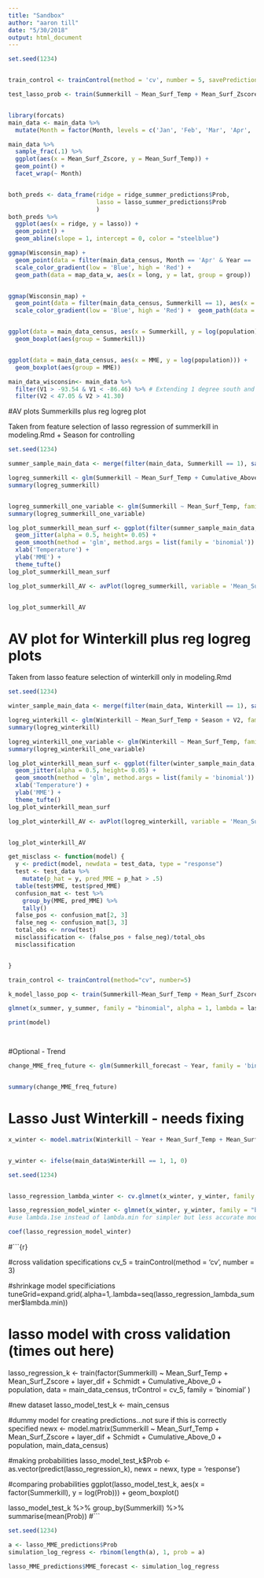 ```yaml
---
title: "Sandbox"
author: "aaron till"
date: "5/30/2018"
output: html_document
---
```





```r

set.seed(1234)


train_control <- trainControl(method = 'cv', number = 5, savePredictions = TRUE)

test_lasso_prob <- train(Summerkill ~ Mean_Surf_Temp + Mean_Surf_Zscore + layer_dif + Schmidt + Cumulative_Above_0 + population, data = main_data_census, ttrControl = train_control)



```


```r
library(forcats)
main_data <- main_data %>%
  mutate(Month = factor(Month, levels = c('Jan', 'Feb', 'Mar', 'Apr', 'May', 'Jun', 'Jul', 'Aug', 'Sep', 'Oct', 'Nov', 'Dec')))

main_data %>%
  sample_frac(.1) %>%
  ggplot(aes(x = Mean_Surf_Zscore, y = Mean_Surf_Temp)) +
  geom_point() +
  facet_wrap(~ Month)


both_preds <- data_frame(ridge = ridge_summer_predictions$Prob,
                         lasso = lasso_summer_predictions$Prob
                         )
both_preds %>%
  ggplot(aes(x = ridge, y = lasso)) +
  geom_point() +
  geom_abline(slope = 1, intercept = 0, color = "steelblue")


```

```r

ggmap(Wisconsin_map) +
  geom_point(data = filter(main_data_census, Month == 'Apr' & Year == '2010'), aes(x = V1, y = V2, color = population, alpha = population)) +
  scale_color_gradient(low = 'Blue', high = 'Red') +
  geom_path(data = map_data_w, aes(x = long, y = lat, group = group))


ggmap(Wisconsin_map) +
  geom_point(data = filter(main_data_census, Summerkill == 1), aes(x = V1, y = V2, color = population, alpha = population)) +
  scale_color_gradient(low = 'Blue', high = 'Red') +  geom_path(data = map_data_w, aes(x = long, y = lat, group = group))



```


```r

ggplot(data = main_data_census, aes(x = Summerkill, y = log(population))) +
  geom_boxplot(aes(group = Summerkill))


ggplot(data = main_data_census, aes(x = MME, y = log(population))) +
  geom_boxplot(aes(group = MME))


```





```r

main_data_wisconsin<- main_data %>% 
  filter(V1 > -93.54 & V1 < -86.46) %>% # Extending 1 degree south and west from wikipedia borders to incorporate all MMES
  filter(V2 < 47.05 & V2 > 41.30)

```

#AV plots Summerkills plus reg logreg plot

Taken from feature selection of lasso regression of summerkill in modeling.Rmd + Season for controlling


```r

set.seed(1234)

summer_sample_main_data <- merge(filter(main_data, Summerkill == 1), sample_n(filter(main_data, Summerkill == 0), size = 300), all = TRUE)

logreg_summerkill <- glm(Summerkill ~ Mean_Surf_Temp + Cumulative_Above_0 + V2 + Season, family = 'binomial', data= summer_sample_main_data)
summary(logreg_summerkill)


logreg_summerkill_one_variable <- glm(Summerkill ~ Mean_Surf_Temp, family = 'binomial', data= filter(main_data, Season == 'Summer'))
summary(logreg_summerkill_one_variable)

```

```r

log_plot_summerkill_mean_surf <- ggplot(filter(summer_sample_main_data, Season == 'Summer'), aes(x= Mean_Surf_Temp, y = Summerkill)) +
  geom_jitter(alpha = 0.5, height= 0.05) +
  geom_smooth(method = 'glm', method.args = list(family = 'binomial')) +
  xlab('Temperature') +
  ylab('MME') +
  theme_tufte()
log_plot_summerkill_mean_surf

log_plot_summerkill_AV <- avPlot(logreg_summerkill, variable = 'Mean_Surf_Temp',xlab = 'Mean Surface Temperature | Others', ylab = 'Summerkill | Others')


log_plot_summerkill_AV      

```




# AV plot for Winterkill plus reg logreg plots

Taken from lasso feature selection of winterkill only in modeling.Rmd

```r

set.seed(1234)

winter_sample_main_data <- merge(filter(main_data, Winterkill == 1), sample_n(filter(main_data, Winterkill == 0), size = 300), all = TRUE)

logreg_winterkill <- glm(Winterkill ~ Mean_Surf_Temp + Season + V2, family = 'binomial', data= winter_sample_main_data)
summary(logreg_winterkill)

logreg_winterkill_one_variable <- glm(Winterkill ~ Mean_Surf_Temp, family = 'binomial', data= filter(main_data, Season == 'Winter'))
summary(logreg_winterkill_one_variable)


```

```r

log_plot_winterkill_mean_surf <- ggplot(filter(winter_sample_main_data, Season == 'Winter'), aes(x= Mean_Surf_Temp, y = Winterkill)) +
  geom_jitter(alpha = 0.5, height= 0.05) +
  geom_smooth(method = 'glm', method.args = list(family = 'binomial')) +
  xlab('Temperature') +
  ylab('MME') +
  theme_tufte()
log_plot_winterkill_mean_surf

log_plot_winterkill_AV <- avPlot(logreg_winterkill, variable = 'Mean_Surf_Temp',xlab = 'Mean Surface Temperature | Others', ylab = 'Summerkill | Others')


log_plot_winterkill_AV      

```


```r

get_misclass <- function(model) {
  y <- predict(model, newdata = test_data, type = "response")
  test <- test_data %>%
    mutate(p_hat = y, pred_MME = p_hat > .5)
  table(test$MME, test$pred_MME)
  confusion_mat <- test %>%
    group_by(MME, pred_MME) %>%
    tally()
  false_pos <- confusion_mat[2, 3]
  false_neg <- confusion_mat[3, 3]
  total_obs <- nrow(test)
  misclassification <- (false_pos + false_neg)/total_obs
  misclassification


}
```


```r

train_control <- trainControl(method="cv", number=5)

k_model_lasso_pop <- train(Summerkill~Mean_Surf_Temp + Mean_Surf_Zscore + layer_dif + Schmidt + Cumulative_Above_0 + population + V1 + V2, main_data_census, data=main_data_census, trControl=train_control, method="glmnet", )

glmnet(x_summer, y_summer, family = "binomial", alpha = 1, lambda = lasso_regression_lambda_summer$lambda.min)

print(model)




```

#Optional - Trend


```r

change_MME_freq_future <- glm(Summerkill_forecast ~ Year, family = 'binomial', data=  )


summary(change_MME_freq_future) 

```


# Lasso Just Winterkill - needs fixing

```r

x_winter <- model.matrix(Winterkill ~ Year + Mean_Surf_Temp + Mean_Surf_Zscore + layer_dif + Season + Schmidt + Variance_After_Ice_30 + Cumulative_Above_0 + Ice_Duration + V2, main_data) 


y_winter <- ifelse(main_data$Winterkill == 1, 1, 0)

```



```r
set.seed(1234)


lasso_regression_lambda_winter <- cv.glmnet(x_winter, y_winter, family = "binomial", alpha = 1) # alpha = 0 ridge, 1 for lasso, between 0 and 1 for elastic 

lasso_regression_model_winter <- glmnet(x_winter, y_winter, family = "binomial", alpha = 1, lambda = lasso_regression_lambda_winter$lambda.1se) # alpha = 0 ridge, 1 for lasso, between 0 and 1 for elastic 
#use lambda.1se instead of lambda.min for simpler but less accurate model

coef(lasso_regression_model_winter)

```



#```{r}

#cross validation specifications
cv_5 = trainControl(method = 'cv', number = 3)

#shrinkage model specificiations
tuneGrid=expand.grid(.alpha=1,.lambda=seq(lasso_regression_lambda_summer$lambda.min))

# lasso model with cross validation (times out here)
lasso_regression_k <- train(factor(Summerkill) ~ Mean_Surf_Temp + Mean_Surf_Zscore + layer_dif + Schmidt + Cumulative_Above_0 + population, data = main_data_census, trControl = cv_5, family = 'binomial' )

#new dataset
lasso_model_test_k <- main_census

#dummy model for creating predictions...not sure if this is correctly specified
newx <- model.matrix(Summerkill ~ Mean_Surf_Temp + Mean_Surf_Zscore + layer_dif + Schmidt + Cumulative_Above_0 + population, main_data_census)

#making probabilities
lasso_model_test_k$Prob <- as.vector(predict(lasso_regression_k), newx = newx, type = 'response')
  
#comparing probabilities
ggplot(lasso_model_test_k, aes(x = factor(Summerkill), y = log(Prob))) +
  geom_boxplot()

lasso_model_test_k %>% group_by(Summerkill) %>% summarise(mean(Prob))
#```


```r
set.seed(1234)

a <- lasso_MME_predictions$Prob
simulation_log_regress <- rbinom(length(a), 1, prob = a)

lasso_MME_predictions$MME_forecast <- simulation_log_regress

```


